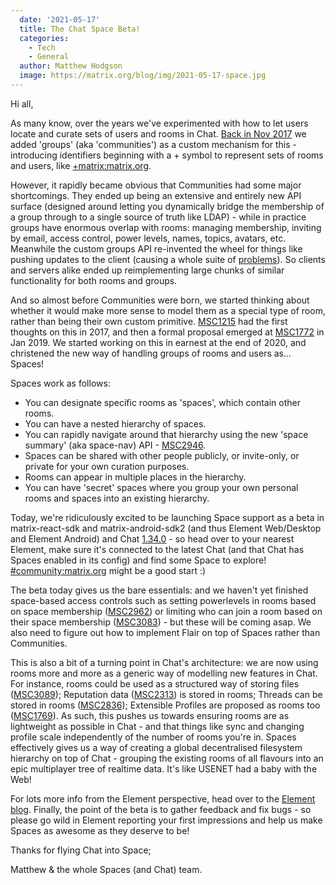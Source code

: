 ```yaml
---
  date: '2021-05-17'
  title: The Chat Space Beta!
  categories:
    - Tech
    - General
  author: Matthew Hodgson
  image: https://matrix.org/blog/img/2021-05-17-space.jpg
---
```


Hi all,

As many know, over the years we've experimented with how to let users locate
and curate sets of users and rooms in Chat. [Back in Nov
2017](https://medium.com/@RiotChat/communities-aka-groups-are-here-announcing-riot-web-0-13-riot-ios-0-6-and-riot-android-0-7-4-933cb193a28e)
we added 'groups' (aka 'communities') as a custom mechanism for this -
introducing identifiers beginning with a + symbol to represent sets of rooms
and users, like [+matrix:matrix.org](https://to.chat.imzqqq.top/#/+matrix:matrix.org).

However, it rapidly became obvious that Communities had some major
shortcomings.  They ended up being an extensive and entirely new API surface
(designed around letting you dynamically bridge the membership of a group
through to a single source of truth like LDAP) - while in practice groups
have enormous overlap with rooms: managing membership, inviting by email,
access control, power levels, names, topics, avatars, etc.  Meanwhile the
custom groups API re-invented the wheel for things like pushing updates
to the client (causing a whole suite of
[problems](https://github.com/vector-im/element-web/issues/5235)).  So clients
and servers alike ended up reimplementing large chunks of similar
functionality for both rooms and groups.

And so almost before Communities were born, we started thinking about whether
it would make more sense to model them as a special type of room, rather than
being their own custom primitive.
[MSC1215](https://github.com/matrix-org/matrix-doc/issues/1215) had the first
thoughts on this in 2017, and then a formal proposal emerged at
[MSC1772](https://github.com/matrix-org/matrix-doc/pull/1772) in Jan 2019. We
started working on this in earnest at the end of 2020, and christened the new
way of handling groups of rooms and users as... Spaces!

Spaces work as follows:

 * You can designate specific rooms as 'spaces', which contain other rooms.
 * You can have a nested hierarchy of spaces.
 * You can rapidly navigate around that hierarchy using the new 'space summary'
   (aka space-nav) API - [MSC2946](https://github.com/matrix-org/matrix-doc/blob/kegan/spaces-summary/proposals/2946-spaces-summary.md).
 * Spaces can be shared with other people publicly, or invite-only, or private
   for your own curation purposes.
 * Rooms can appear in multiple places in the hierarchy.
 * You can have 'secret' spaces where you group your own personal rooms and
   spaces into an existing hierarchy.

Today, we're ridiculously excited to be launching Space support as a beta in
matrix-react-sdk and matrix-android-sdk2 (and thus Element Web/Desktop and
Element Android) and Chat
[1.34.0](https://matrix.org/blog/2021/05/17/synapse-1-34-0-released) - so head
over to your nearest Element, make sure it's connected to the latest Chat
(and that Chat has Spaces enabled in its config) and find some Space to
explore! [#community:matrix.org](https://to.chat.imzqqq.top/#/#community:matrix.org)
might be a good start :)

The beta today gives us the bare essentials: and we haven't yet finished
space-based access controls such as setting powerlevels in rooms based on
space membership
([MSC2962](https://github.com/matrix-org/matrix-doc/blob/matthew/msc2962/proposals/2962-spaces-access-control.md))
or limiting who can join a room based on their space membership
([MSC3083](https://github.com/matrix-org/matrix-doc/blob/clokep/restricted-rooms/proposals/3083-restricted-rooms.md)) -
but these will be coming asap.  We also need to figure out how to implement
Flair on top of Spaces rather than Communities.

This is also a bit of a turning point in Chat's architecture: we are now
using rooms more and more as a generic way of modelling new features in
Chat.  For instance, rooms could be used as a structured way of storing
files ([MSC3089](https://github.com/matrix-org/matrix-doc/pull/3089));
Reputation data
([MSC2313](https://github.com/matrix-org/matrix-doc/pull/2313)) is stored in
rooms; Threads can be stored in rooms
([MSC2836](https://github.com/matrix-org/matrix-doc/pull/2836)); Extensible
Profiles are proposed as rooms too
([MSC1769](https://github.com/matrix-org/matrix-doc/pull/1769)).  As such,
this pushes us towards ensuring rooms are as lightweight as possible in Chat -
and that things like sync and changing profile scale independently of the
number of rooms you're in.  Spaces effectively gives us a way of creating a
global decentralised filesystem hierarchy on top of Chat - grouping the
existing rooms of all flavours into an epic multiplayer tree of realtime data.
It's like USENET had a baby with the Web!

For lots more info from the Element perspective, head over to the [Element
blog](https://element.io/blog/p/4ff44807-fe9a-4363-8521-9eab7efd4365/). 
Finally, the point of the beta is to gather feedback and fix bugs - so please
go wild in Element reporting your first impressions and help us make Spaces as
awesome as they deserve to be!

Thanks for flying Chat into Space;

Matthew & the whole Spaces (and Chat) team.